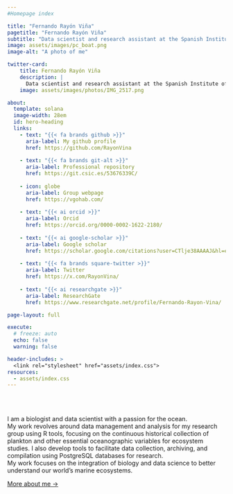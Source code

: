 ```yaml
---
#Homepage index

title: "Fernando Rayón Viña"
pagetitle: "Fernando Rayón Viña"
subtitle: "Data scientist and research assistant at the Spanish Institute of Oceanography (IEO-CSIC)"
image: assets/images/pc_boat.png
image-alt: "A photo of me"

twitter-card:
    title: Fernando Rayón Viña
    description: |
      Data scientist and research assistant at the Spanish Institute of Oceanography (IEO-CSIC).
    image: assets/images/photos/IMG_2517.png

about:
  template: solana
  image-width: 28em
  id: hero-heading
  links:
    - text: "{{< fa brands github >}}"
      aria-label: My github profile 
      href: https://github.com/RayonVina
      
    - text: "{{< fa brands git-alt >}}"
      aria-label: Professional repository 
      href: https://git.csic.es/53676339C/
      
    - icon: globe
      aria-label: Group webpage
      href: https://vgohab.com/
      
    - text: "{{< ai orcid >}}"
      aria-label: Orcid
      href: https://orcid.org/0000-0002-1622-2180/
      
    - text: "{{< ai google-scholar >}}"
      aria-label: Google scholar
      href: https://scholar.google.com/citations?user=CTlje38AAAAJ&hl=es/
      
    - text: "{{< fa brands square-twitter >}}"
      aria-label: Twitter
      href: https://x.com/RayonVina/
      
    - text: "{{< ai researchgate >}}"
      aria-label: ResearchGate
      href: https://www.researchgate.net/profile/Fernando-Rayon-Vina/

page-layout: full

execute: 
  # freeze: auto
  echo: false
  warning: false

header-includes: >
  <link rel="stylesheet" href="assets/index.css">
resources:
  - assets/index.css
---
```


<br><br>

::: {#hero-heading}

I am a biologist and data scientist with a passion for the ocean.  
My work revolves around data management and analysis for my research group using R tools, focusing on the continuous historical collection of plankton and other essential oceanographic variables for ecosystem studies. I also develop tools to facilitate data collection, archiving, and compilation using PostgreSQL databases for research.  
My work focuses on the integration of biology and data science to better understand our world's marine ecosystems.

[More about me →](/about/index.qmd)
:::

<!-- hero-heading -->
